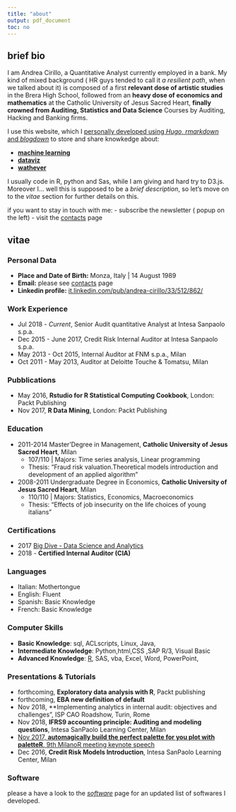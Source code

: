 ```yaml
---
title: "about"
output: pdf_document
toc: no
---
```


## brief bio

I am Andrea Cirillo, a Quantitative Analyst currently employed in a bank. My kind of mixed background ( HR guys tended to call it *a resilient path*, when we talked about it) is composed of a first **relevant dose of artistic studies** in the Brera High School, followed from an **heavy dose of economics and mathematics** at the Catholic University of Jesus Sacred Heart, **finally crowned from Auditing, Statistics and Data Science** Courses by Auditing, Hacking and Banking firms.

I use this website, which I [personally developed using *Hugo*, *rmarkdown* and *blogdown*](https://github.com/AndreaCirilloAC/acsblog) to store and share knowkedge about:

- [**machine learning**](/tags/algorithm/)
- [**dataviz**](/tags/dataviz/)
- [**wathever**](/post/)

I usually code in R, python and Sas, while I am giving and hard try to D3.js. Moreover I... well this is supposed to be a *brief description*, so let's move on to the *vitae* section for further details on this.   

if you want to stay in touch with me:
- subscribe the newsletter ( popup on the left)
- visit the [contacts](/contacts) page

## vitae

### Personal Data

- **Place and Date of Birth:** Monza, Italy | 14 August 1989
- **Email:** please see [contacts](/contacts) page
- **Linkedin profile:** [it.linkedin.com/pub/andrea-cirillo/33/512/862/](http://it.linkedin.com/pub/andrea-cirillo/33/512/862/)

### Work Experience

- Jul 2018 - *Current*, Senior Audit quantitative Analyst at Intesa Sanpaolo s.p.a.
- Dec 2015 - June 2017, Credit Risk Internal Auditor at Intesa Sanpaolo s.p.a.
- May 2013 - Oct 2015, Internal Auditor at FNM s.p.a., Milan
- Oct 2011 - May 2013, Auditor at Deloitte Touche & Tomatsu, Milan

### Pubblications
  
   - May 2016, **Rstudio for R Statistical Computing Cookbook**, London: Packt Publishing
   - Nov 2017, **R Data Mining**, London: Packt Publishing


### Education

 - 2011-2014 Master’Degree in Management, **Catholic University of Jesus Sacred Heart**, Milan
   - 107/110 | Majors: Time series analysis, Linear programming
	- Thesis: “Fraud risk valuation.Theoretical models introduction and development of an applied algorithm”

 - 2008-2011 Undergraduate Degree in Economics, **Catholic University of Jesus Sacred Heart**, Milan 
 	- 110/110 | Majors: Statistics, Economics, Macroeconomics
 	- Thesis: “Effects of job insecurity on the life choices of young italians”

### Certifications

- 2017 [Big Dive - Data Science and Analytics](https://www.bigdive.eu/) 
- 2018 - **Certified Internal Auditor (CIA)** 

### Languages

 - Italian: Mothertongue
 - English: Fluent
 - Spanish: Basic Knowledge
 - French: Basic Knowledge
 
### Computer Skills

- **Basic Knowledge**: sql,  ACLscripts, Linux, Java, 
- **Intermediate Knowledge**: Python,html,CSS ,SAP R/3, Visual Basic
- **Advanced Knowledge**: [R](/tags/R/), SAS, vba, Excel, Word, PowerPoint,

### Presentations & Tutorials
- forthcoming, **Exploratory data analysis with R**, Packt publishing
- forthcoming, **EBA new definition of default**
- Nov 2018, **Implementing analytics in internal audit: objectives and challenges", ISP CAO Roadshow, Turin, Rome
- Nov 2018, **IFRS9 accounting principle: Auditing and modeling questions**, Intesa SanPaolo Learning Center, Milan
- [Nov 2017, **automagically build the perfect palette for you plot with paletteR**, 9th MilanoR meeting keynote speech](http://www.andreacirillo.com/pubblications/paletter_speech/)
- Dec 2016, **Credit Risk Models Introduction**, Intesa SanPaolo Learning Center, Milan

### Software

please a have a look to the [*software*](/software) page for an updated list of softwares I developed.
